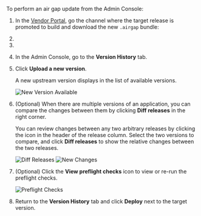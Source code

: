 
To perform an air gap update from the Admin Console:

1. In the [Vendor Portal](https://vendor.replicated.com), go the channel where the target release is promoted to build and download the new `.airgap` bundle:
   
   <BuildAirGapBundle/>

1. <DownloadAirGapBundle/>
1. <ViewAirGapBundle/>
1. In the Admin Console, go to the **Version History** tab.
1. Click **Upload a new version**.

   A new upstream version displays in the list of available versions.

   ![New Version Available](/images/new-version-available.png)

1. (Optional) When there are multiple versions of an application, you can compare
the changes between them by clicking **Diff releases** in the right corner.

   You can review changes between any two arbitrary releases by clicking the icon in the header
   of the release column. Select the two versions to compare, and click **Diff releases**
   to show the relative changes between the two releases.

   ![Diff Releases](/images/diff-releases.png)
   ![New Changes](/images/new-changes.png)

1. (Optional) Click the **View preflight checks** icon to view or re-run the preflight checks.

   ![Preflight Checks](/images/preflight-checks.png)

1. Return to the **Version History** tab and click **Deploy** next to the target version.